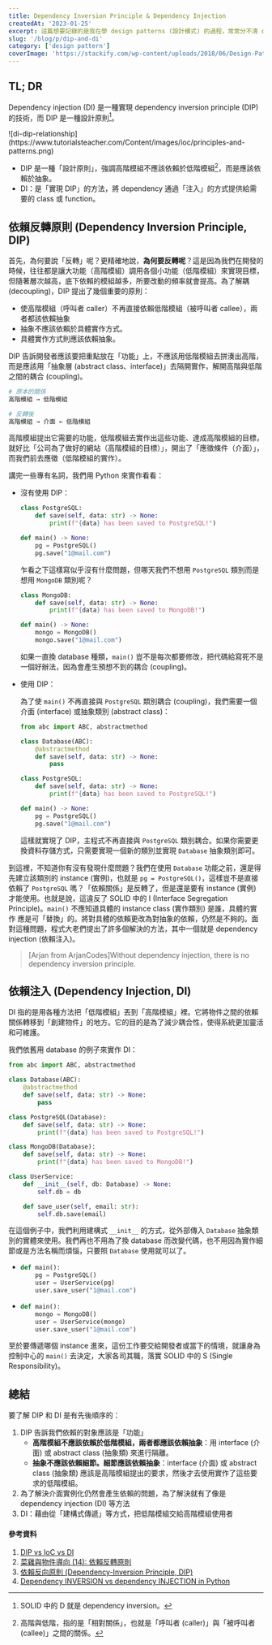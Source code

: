 ```yaml
---
title: Dependency Inversion Principle & Dependency Injection
createdAt: '2023-01-25'
excerpt: 這篇想要記錄的是我在學 design patterns (設計模式) 的過程，常常分不清 dependency injection 和 dependency inversion 之間的關係。
slug: '/blog/p/dip-and-di'
category: ['design pattern']
coverImage: 'https://stackify.com/wp-content/uploads/2018/06/Design-Patterns-Explained-%E2%80%93-Dependency-Injection-with-Code-Examples.png'
---
```


## TL; DR

Dependency injection (DI) 是一種實現 dependency inversion principle (DIP) 的技術，而 DIP 是一種設計原則[^1]。

<div style={{ marginTop: -20, marginBottom: -20 }}>
  ![di-dip-relationship](https://www.tutorialsteacher.com/Content/images/ioc/principles-and-patterns.png)
</div>

- DIP 是一種「設計原則」，強調高階模組不應該依賴於低階模組[^2]，而是應該依賴於抽象。
- DI：是「實現 DIP」的方法，將 dependency 通過「注入」的方式提供給需要的 class 或 function。

[^1]: SOLID 中的 D 就是 dependency inversion。
[^2]: 高階與低階，指的是「相對關係」，也就是「呼叫者 (caller)」與「被呼叫者 (callee)」之間的關係。

## 依賴反轉原則 (Dependency Inversion Principle, DIP)

首先，為何要說「反轉」呢？更精確地說，**為何要反轉呢**？這是因為我們在開發的時候，往往都是讓大功能（高階模組）調用各個小功能（低階模組）來實現目標，但隨著層次越高，底下依賴的模組越多，所要改動的頻率就會提高。為了解耦 (decoupling)，DIP
提出了幾個重要的原則：

- 使高階模組（呼叫者 caller）不再直接依賴低階模組（被呼叫者 callee），兩者都該依賴抽象
- 抽象不應該依賴於具體實作方式。
- 具體實作方式則應該依賴抽象。

DIP 告訴開發者應該要把重點放在「功能」上，不應該用低階模組去拼湊出高階，而是應該用「抽象層 (abstract
class、interface)」去隔開實作，解開高階與低階之間的耦合
(coupling)。

```bash
# 原本的關係
高階模組 → 低階模組

# 反轉後
高階模組 → 介面 ← 低階模組
```

高階模組提出它需要的功能，低階模組去實作出這些功能、達成高階模組的目標，就好比「公司為了做好的網站（高階模組的目標）」，開出了「應徵條件（介面）」，而我們前去應徵（低階模組的實作）。

講完一些專有名詞，我們用 Python 來實作看看：

- 沒有使用 DIP：

  ```python
  class PostgreSQL:
      def save(self, data: str) -> None:
          print(f"{data} has been saved to PostgreSQL!")

  def main() -> None:
      pg = PostgreSQL()
      pg.save("1@mail.com")
  ```

  乍看之下這樣寫似乎沒有什麼問題，但哪天我們不想用 `PostgreSQL` 類別而是想用 `MongoDB` 類別呢？

  ```python
  class MongoDB:
      def save(self, data: str) -> None:
          print(f"{data} has been saved to MongoDB!")

  def main() -> None:
      mongo = MongoDB()
      mongo.save("1@mail.com")
  ```

  如果一直換 database 種類，`main()` 豈不是每次都要修改，把代碼給寫死不是一個好辦法，因為會產生預想不到的耦合 (coupling)。

- 使用 DIP：

  為了使 `main()` 不再直接與 `PostgreSQL` 類別耦合 (coupling)，我們需要一個介面 (interface) 或抽象類別 (abstract
  class)：

  ```python
  from abc import ABC, abstractmethod

  class Database(ABC):
      @abstractmethod
      def save(self, data: str) -> None:
          pass

  class PostgreSQL:
      def save(self, data: str) -> None:
          print(f"{data} has been saved to PostgreSQL!")

  def main() -> None:
      pg = PostgreSQL()
      pg.save("1@mail.com")
  ```

  這樣就實現了 DIP，主程式不再直接與 `PostgreSQL` 類別耦合。如果你需要更換資料存儲方式，只需要實現一個新的類別並實現
  `Database` 抽象類別即可。

到這裡，不知道你有沒有發現什麼問題？我們在使用 `Database` 功能之前，還是得先建立該類別的 instance (實例)，也就是
`pg = PostgreSQL()`，這樣豈不是直接依賴了 `PostgreSQL` 嗎？「依賴關係」是反轉了，但是還是要有 instance (實例)
才能使用。也就是說，這違反了 SOLID 中的 I (Interface Segregation Principle)。`main()` 不應知道具體的 instance
class (實作類別) 是誰，具體的實作 應是可「替換」的。將對具體的依賴更改為對抽象的依賴，仍然是不夠的。面對這種問題，程式大老們提出了許多個解決的方法，其中一個就是
dependency injection (依賴注入)。

> [Arjan from ArjanCodes]Without dependency injection, there is no dependency inversion principle.

## 依賴注入 (Dependency Injection, DI)

DI 指的是用各種方法把「低階模組」丟到「高階模組」裡。它將物件之間的依賴關係轉移到「創建物件」的地方。它的目的是為了減少耦合性，使得系統更加靈活和可維護。

我們依舊用 database 的例子來實作 DI：

```python
from abc import ABC, abstractmethod

class Database(ABC):
    @abstractmethod
    def save(self, data: str) -> None:
        pass

class PostgreSQL(Database):
    def save(self, data: str) -> None:
        print(f"{data} has been saved to PostgreSQL!")

class MongoDB(Database):
    def save(self, data: str) -> None:
        print(f"{data} has been saved to MongoDB!")

class UserService:
    def __init__(self, db: Database) -> None:
        self.db = db

    def save_user(self, email: str):
        self.db.save(email)
```


在這個例子中，我們利用建構式 `__init__` 的方式，從外部傳入 `Database`
抽象類別的實體來使用。我們再也不用為了換 database 而改變代碼，也不用因為實作細節或是方法名稱而煩惱，只要照 `Database` 使用就可以了。

- ```python
  def main():
      pg = PostgreSQL()
      user = UserService(pg)
      user.save_user("1@mail.com")
  ```

- ```python
  def main():
      mongo = MongoDB()
      user = UserService(mongo)
      user.save_user("1@mail.com")
  ```

至於要傳遞哪個 instance 進來，這份工作要交給開發者或當下的情境，就讓身為控制中心的 `main()` 去決定，大家各司其職，落實
SOLID 中的 S (Single Responsibility)。


## 總結
要了解 DIP 和 DI 是有先後順序的：

1. DIP 告訴我們依賴的對象應該是「功能」
   - **高階模組不應該依賴於低階模組，兩者都應該依賴抽象**：用 interface (介面) 或 abstract class (抽象類) 來進行隔離。
   - **抽象不應該依賴細節。細節應該依賴抽象**：interface (介面) 或 abstract class (抽象類) 應該是高階模組提出的要求，然後才去使用實作了這些要求的低階模組。
2. 為了解決介面實例化仍然會產生依賴的問題，為了解決就有了像是 dependency injection (DI) 等方法
3. DI：藉由從「建構式傳遞」等方式，把低階模組交給高階模組使用者



#### 參考資料

1. [DIP vs IoC vs DI](https://lotabout.me/2018/Dependency-Inversion-Principle/)
2. [菜雞與物件導向 (14): 依賴反轉原則](https://igouist.github.io/post/2020/12/oo-14-dependency-inversion-principle/)
3. [依賴反向原則 (Dependency-Inversion Principle, DIP)](https://notfalse.net/1/dip)
4. [Dependency INVERSION vs dependency INJECTION in Python](https://www.youtube.com/watch?v=2ejbLVkCndI&t=125s)
 
 